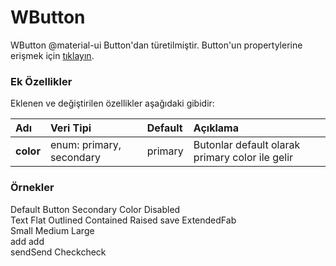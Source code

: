 
# WButton

WButton @material-ui Button'dan türetilmiştir.
Button'un propertylerine erişmek için [tıklayın](https://material-ui.com/api/button/).

### Ek Özellikler

Eklenen ve değiştirilen özellikler aşağıdaki gibidir:

| Adı                 | Veri Tipi                                                     | Default | Açıklama                                        |
|:--------------------|:--------------------------------------------------------------|:--------|:------------------------------------------------|
| __color__           | enum: primary, secondary                                      |primary  | Butonlar default olarak primary color ile gelir |


### Örnekler

<WPlayground header="Temel Kullanım">
<WButton style={{margin:10}}>Default Button</WButton>
<WButton style={{margin:10}} color="secondary">Secondary Color</WButton>
<WButton style={{margin:10}} disabled={true}>Disabled</WButton>
</WPlayground><br/>

<WPlayground header="Farklı Görünümler">
<WButton style={{margin:10}} variant="text">Text</WButton>
<WButton style={{margin:10}} variant="flat">Flat</WButton>
<WButton style={{margin:10}} variant="outlined">Outlined</WButton>
<WButton style={{margin:10}} variant="contained">Contained</WButton>
<WButton style={{margin:10}} variant="raised">Raised</WButton>
<WButton style={{margin:10}} variant="fab"><WIcon>save</WIcon></WButton>
<WButton style={{margin:10}} variant="extendedFab">ExtendedFab</WButton>
</WPlayground><br/>

<WPlayground header="Boyutlar">
<WButton style={{margin:10}} size="small">Small</WButton>
<WButton style={{margin:10}} size="medium">Medium</WButton>
<WButton style={{margin:10}} size="large">Large</WButton>
<br/>
<WButton style={{margin:10}} variant="fab" mini><WIcon>add</WIcon></WButton>
<WButton style={{margin:10}} variant="fab"><WIcon>add</WIcon></WButton>
</WPlayground><br/>

<WPlayground header="Icon Kullanımı">
<WButton style={{margin:10}}><WIcon style={{marginRight:10}}>send</WIcon>Send</WButton>
<WButton style={{margin:10}}>Check<WIcon style={{marginLeft:10}}>check</WIcon></WButton>
</WPlayground><br/>
